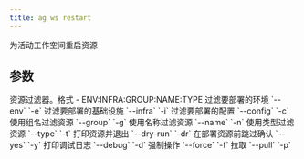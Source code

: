 ```yaml
---
title: ag ws restart
---
```


为活动工作空间重启资源

## 参数

<ResponseField name="resources_filter" type="str">
 资源过滤器。格式 - ENV:INFRA:GROUP:NAME:TYPE
</ResponseField>
<ResponseField name="env_filter" type="str">
 过滤要部署的环境 `--env` `-e`
</ResponseField>
<ResponseField name="infra_filter" type="str">
 过滤要部署的基础设施 `--infra` `-i`
</ResponseField>
<ResponseField name="config_filter" type="str">
 过滤要部署的配置 `--config` `-c`
</ResponseField>
<ResponseField name="group_filter" type="str">
 使用组名过滤资源 `--group` `-g`
</ResponseField>
<ResponseField name="name_filter" type="str">
 使用名称过滤资源 `--name` `-n`
</ResponseField>
<ResponseField name="type_filter" type="str">
 使用类型过滤资源 `--type` `-t`
</ResponseField>
<ResponseField name="dry_run" type="bool">
 打印资源并退出 `--dry-run` `-dr`
</ResponseField>
<ResponseField name="auto_confirm" type="bool">
 在部署资源前跳过确认 `--yes` `-y`
</ResponseField>
<ResponseField name="print_debug_log" type="bool">
 打印调试日志 `--debug` `-d`
</ResponseField>
<ResponseField name="force" type="bool">
 强制操作 `--force` `-f`
</ResponseField>
<ResponseField name="pull" type="bool">
 拉取 `--pull` `-p`
</ResponseField>